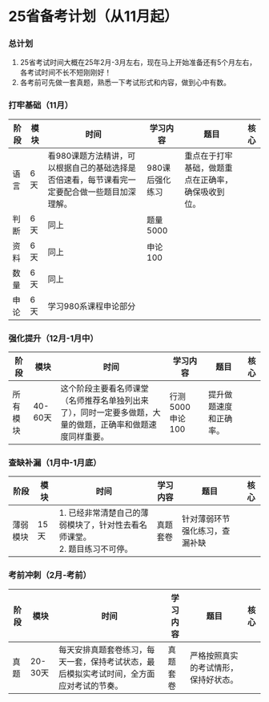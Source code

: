 # 25省备考计划（从11月起）

### 总计划
1. 25省考试时间大概在25年2月-3月左右，现在马上开始准备还有5个月左右，各考试时间不长不短刚刚好！
2. 各考前可先做一套真题，熟悉一下考试形式和内容，做到心中有数。

### 打牢基础（11月）

| 阶段    | 模块   | 时间  | 学习内容                                                                                     | 题目             | 核心                             |
| ------- | ------ | ----- | -------------------------------------------------------------------------------------------- | ---------------- | -------------------------------- |
| 语言    | 6天    | 看980课题方法精讲，可以根据自己的基础选择是否倍速看，每节课看完一定要配合做一些题目加深理解。         | 980课后强化练习 | 重点在于打牢基础，做题重点在正确率，确保吸收到位。 |
| 判断    | 6天    |     同上                                                                           | 题量5000        |                                  |
| 资料    | 6天    |         同上                                                                       | 申论100         |                                  |
| 数量    | 6天    |             同上                                                                   |                  |                                  |
| 申论    | 6天    | 学习980系课程申论部分                                                              |                  |                                  |

### 强化提升（12月-1月中）

| 阶段    | 模块      | 时间      | 学习内容                                                                                     | 题目             | 核心                             |
| ------- | --------- | --------- | -------------------------------------------------------------------------------------------- | ---------------- | -------------------------------- |
| 所有模块 | 40-60天   | 这个阶段主要看名师课堂（名师推荐名单独列出来了），同时一定要多做题，大量的做题，正确率和做题速度同样重要。 | 行测5000 申论100 | 提升做题速度和正确率。             |

### 查缺补漏（1月中-1月底）

| 阶段      | 模块        | 时间  | 学习内容                                                               | 题目        | 核心                    |
| --------- | ----------- | ----- | ---------------------------------------------------------------------- | ----------- | ----------------------- |
| 薄弱模块 | 15天        | 1. 已经非常清楚自己的薄弱模块了，针对性去看名师课堂。<br/>2. 题目练习不可停。 | 真题套卷     | 针对薄弱环节强化练习，查漏补缺 |

### 考前冲刺（2月-考前）

| 阶段       | 模块 | 时间    | 学习内容                                                              | 题目       | 核心                       |
| ---------- | ---- | ------- | --------------------------------------------------------------------- | ---------- | -------------------------- |
| 真题       | 20-30天 | 每天安排真题套卷练习，每天一套，保持考试状态，最后模拟实考试时间，全方面应对考试的节奏。 | 真题套卷   | 严格按照真实的考试情形，保持好状态。 |
